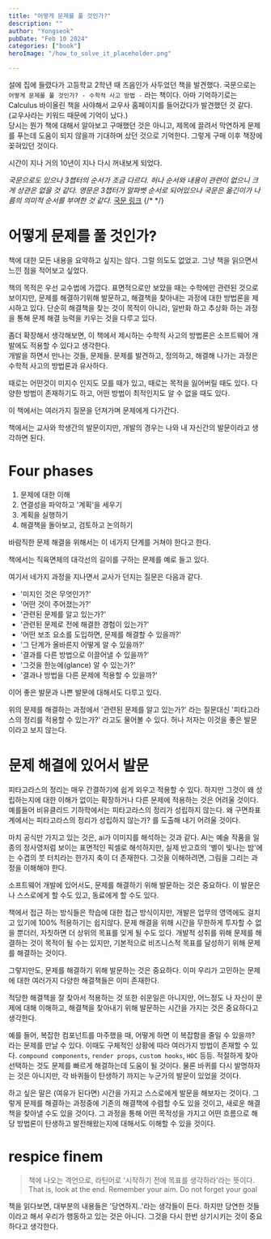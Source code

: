 ```yaml
---
title: "어떻게 문제를 풀 것인가?"
description: ""
author: "Yongseok"
pubDate: "Feb 10 2024"
categories: ["book"]
heroImage: "/how_to_solve_it_placeholder.png"

---
```




설에 집에 들렸다가 고등학교 2학년 때 즈음인가 사두었던 책을 발견했다. 
국문으로는 `어떻게 문제를 풀 것인가? - 수학적 사고 방법 -` 라는 책이다. 
아마 기억하기로는 Calculus 바이올린 책을 사야해서 교우사 홈페이지를 들어갔다가 발견했던 것 같다.
(교우사라는 키워드 때문에 기억이 났다.) \
당시는 뭔가 책에 대해서 알아보고 구매했던 것은 아니고, 제목에 끌려서 막연하게 문제를 푸는데 도움이 되지 않을까 기대하며 샀던 것으로 기억한다.
그렇게 구매 이후 책장에 꽂혀있던 것이다.

시간이 지나 거의 10년이 지나 다시 꺼내보게 되었다.

_국문으로도 있으나 3챕터의 순서가 조금 다르다. 허나 순서와 내용이 관련이 없으니 크게 상관은 없을 것 같다. 영문은 3챕터가 알파벳 순서로 되어있으나 국문은 옮긴이가 나름의 의미적 순서를 부여한 것 같다._
[국문 링크](https://product.kyobobook.co.kr/detail/S000001261487)
{/* 
<LinkPreview 
  client:only
  url="https://product.kyobobook.co.kr/detail/S000001261487" /> */}


# 어떻게 문제를 풀 것인가?

책에 대한 모든 내용을 요약하고 싶지는 않다. 그럴 의도도 없었고.
그냥 책을 읽으면서 느낀 점을 적어보고 싶었다.

책의 목적은 우선 교수법에 가깝다. 표면적으로만 보았을 때는 수학에만 관련된 것으로 보이지만, 문제를 해결하기위해 발문하고, 해결책을 찾아내는 과정에 대한 방법론을 제시하고 있다.
단순히 해결책을 찾는 것이 목적이 아니라, 일반화 하고 추상화 하는 과정을 통해 문제 해결 능력을 키우는 것을 다루고 있다. 

좀더 확장해서 생각해보면, 이 책에서 제시하는 수학적 사고의 방법론은 소프트웨어 개발에도 적용할 수 있다고 생각한다.\
개발을 하면서 만나는 것들, 문제들. 문제를 발견하고, 정의하고, 해결해 나가는 과정은 수학적 사고의 방법론과 유사하다. 

때로는 어떤것이 미지수 인지도 모를 때가 있고, 때로는 목적을 잃어버릴 때도 있다. 다양한 방법이 존재하기도 하고, 어떤 방법이 최적인지도 알 수 없을 때도 있다. 

이 책에서는 여러가지 질문을 던져가며 문제에게 다가간다.

책에서는 교사와 학생간의 발문이지만, 개발의 경우는 나와 내 자신간의 발문이라고 생각하면 된다.

# Four phases

1. 문제에 대한 이해
2. 연결성을 파악하고 '계획'을 세우기
3. 계획을 실행하기
4. 해결책을 돌아보고, 검토하고 논의하기

바람직한 문제 해결을 위해서는 이 네가지 단계를 거쳐야 한다고 한다.

책에서는 직육면체의 대각선의 길이를 구하는 문제를 예로 들고 있다.

여기서 네가지 과정을 지나면서 교사가 던지는 질문은 다음과 같다.

- '미지인 것은 무엇인가?'
- '어떤 것이 주어졌는가?'
- '관련된 문제를 알고 있는가?'
- '관련된 문제로 전에 해결한 경험이 있는가?'
- '어떤 보조 요소를 도입하면, 문제를 해결할 수 있을까?'
- '그 단계가 올바른지 어떻게 알 수 있을까?'
- '결과를 다른 방법으로 이끌어낼 수 있을까?'
- '그것을 한눈에(glance) 알 수 있는가?'
- '결과나 방법을 다른 문제에 적용할 수 있을까?' 

이어 좋은 발문과 나쁜 발문에 대해서도 다루고 있다.

위의 문제를 해결하는 과정에서 '관련된 문제를 알고 있는가?' 라는 질문대신
'피타고라스의 정리를 적용할 수 있는가?' 라고도 물어볼 수 있다. 허나 저자는 이것을 좋은 발문이라고 보지 않는다.

# 문제 해결에 있어서 발문


피타고라스의 정리는 매우 간결하기에 쉽게 외우고 적용할 수 있다. 하지만 그것이 왜 성립하는지에 대한 이해가 없이는 확장하거나 다른 문제에 적용하는 것은 어려울 것이다.
예를들어 비유클리드 기하학에서는 피타고라스의 정리가 성립하지 않는다. 왜 구면좌표계에서는 피타고라스의 정리가 성립하지 않는가? 를 도출해 내기 어려울 것이다.

마치 공식만 가지고 있는 것은, ai가 이미지를 해석하는 것과 같다. 
AI는 예술 작품을 일종의 정사영처럼 보이는 표면적인 픽셀로 해석하지만, 실제 반고흐의 '별이 빛나는 밤'에는 수겹의 붓 터치라는 한가지 축이 더 존재한다.
그것을 이해하려면, 그림을 그리는 과정을 이해해야 한다.

소프트웨어 개발에 있어서도, 문제를 해결하기 위해 발문하는 것은 중요하다.
이 발문은 나 스스로에게 할 수도 있고, 동료에게 할 수도 있다. 

책에서 접근 하는 방식들은 학습에 대한 접근 방식이지만, 개발은 업무의 영역에도 걸치고 있기에 100% 적용하기는 쉽지않다.
문제 해결을 위해 시간을 무한하게 투자할 수 없을 뿐더러, 자칫하면 더 상위의 목표를 잊게 될 수도 있다. 
개발적 성취를 위해 문제를 해결하는 것이 목적이 될 수는 있지만, 기본적으로 비즈니스적 목표를 달성하기 위해 문제를 해결하는 것이다.

그렇지만도, 문제를 해결하기 위해 발문하는 것은 중요하다.
이미 우리가 고민하는 문제에 대한 여러가지 다양한 해결책들은 이미 존재한다. 

적당한 해결책을 잘 찾아서 적용하는 것 또한 쉬운일은 아니지만,
어느정도 나 자신이 문제에 대해 이해하고, 해결책을 찾아내기 위해 발문하는 시간을 가지는 것은 중요하다고 생각한다.

예를 들어, 복잡한 컴포넌트를 마주했을 때, 어떻게 하면 이 복잡함을 줄일 수 있을까? 라는 문제를 만날 수 있다.
이때도 구체적인 상황에 따라 여러가지 방법이 존재할 수 있다. `compound components`, `render props`, `custom hooks`, `HOC` 등등.
적절하게 찾아 선택하는 것도 문제를 빠르게 해결하는데 도움이 될 것이다.
물론 바퀴를 다시 발명하자는 것은 아니지만, 각 바퀴들이 탄생하기 까지는 누군가의 발문이 있었을 것이다.

하고 싶은 말은 (여유가 된다면) 시간을 가지고 스스로에게 발문을 해보자는 것이다. 
그렇게 문제를 해결하는 과정중에 기존의 해결책에 수렴할 수도 있을 것이고, 새로운 해결책을 찾아낼 수도 있을 것이다.
그 과정을 통해 어떤 목적성을 가지고 어떤 흐름으로 해당 방법론이 탄생하고 발전해왔는지에 대해서도 이해할 수 있을 것이다.


# respice finem

> 책에 나오는 격언으로, 라틴어로 '시작하기 전에 목표를 생각하라'라는 뜻이다.  That is, look at the end. Remember your aim. Do not forget your goal

책을 읽다보면, 대부분의 내용들은 '당연하지..'라는 생각들이 든다. 하지만 당연한 것들이라고 해서 우리가 행동하고 있는 것은 아니다.
그것을 다시 한번 상기시키는 것이 중요하다고 생각한다.

<YouTube src="https://youtu.be/YyOn5Djx_0I?si=LfL_DhnTggUGvAQU" />